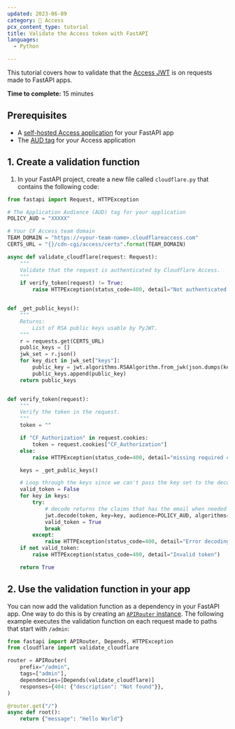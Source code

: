```yaml
---
updated: 2023-06-09
category: 🔐 Access
pcx_content_type: tutorial
title: Validate the Access token with FastAPI
languages:
  - Python

---
```


This tutorial covers how to validate that the [Access JWT](/cloudflare-one/identity/authorization-cookie/validating-json/) is on requests made to FastAPI apps.

**Time to complete:** 15 minutes

## Prerequisites

* A [self-hosted Access application](/cloudflare-one/applications/configure-apps/self-hosted-apps/) for your FastAPI app
* The [AUD tag](/cloudflare-one/identity/authorization-cookie/validating-json/#get-your-aud-tag) for your Access application

## 1. Create a validation function

1. In your FastAPI project, create a new file called `cloudflare.py` that contains the following code:

```python
from fastapi import Request, HTTPException

# The Application Audience (AUD) tag for your application
POLICY_AUD = "XXXXX"

# Your CF Access team domain
TEAM_DOMAIN = "https://<your-team-name>.cloudflareaccess.com"
CERTS_URL = "{}/cdn-cgi/access/certs".format(TEAM_DOMAIN)

async def validate_cloudflare(request: Request):
    """
    Validate that the request is authenticated by Cloudflare Access.
    """
    if verify_token(request) != True:
        raise HTTPException(status_code=400, detail="Not authenticated properly!")


def _get_public_keys():
    """
    Returns:
        List of RSA public keys usable by PyJWT.
    """
    r = requests.get(CERTS_URL)
    public_keys = []
    jwk_set = r.json()
    for key_dict in jwk_set["keys"]:
        public_key = jwt.algorithms.RSAAlgorithm.from_jwk(json.dumps(key_dict))
        public_keys.append(public_key)
    return public_keys


def verify_token(request):
    """
    Verify the token in the request.
    """
    token = ""

    if "CF_Authorization" in request.cookies:
        token = request.cookies["CF_Authorization"]
    else:
        raise HTTPException(status_code=400, detail="missing required cf authorization token")

    keys = _get_public_keys()

    # Loop through the keys since we can't pass the key set to the decoder
    valid_token = False
    for key in keys:
        try:
            # decode returns the claims that has the email when needed
            jwt.decode(token, key=key, audience=POLICY_AUD, algorithms=["RS256"])
            valid_token = True
            break
        except:
            raise HTTPException(status_code=400, detail="Error decoding token")
    if not valid_token:
        raise HTTPException(status_code=400, detail="Invalid token")

    return True

```

## 2. Use the validation function in your app

You can now add the validation function as a dependency in your FastAPI app. One way to do this is by creating an [`APIRouter` instance](https://fastapi.tiangolo.com/tutorial/bigger-applications/#another-module-with-apirouter). The following example executes the validation function on each request made to paths that start with `/admin`:

```python
from fastapi import APIRouter, Depends, HTTPException
from cloudflare import validate_cloudflare

router = APIRouter(
    prefix="/admin",
    tags=["admin"],
    dependencies=[Depends(validate_cloudflare)]
    responses={404: {"description": "Not found"}},
)

@router.get("/")
async def root():
    return {"message": "Hello World"}
```
